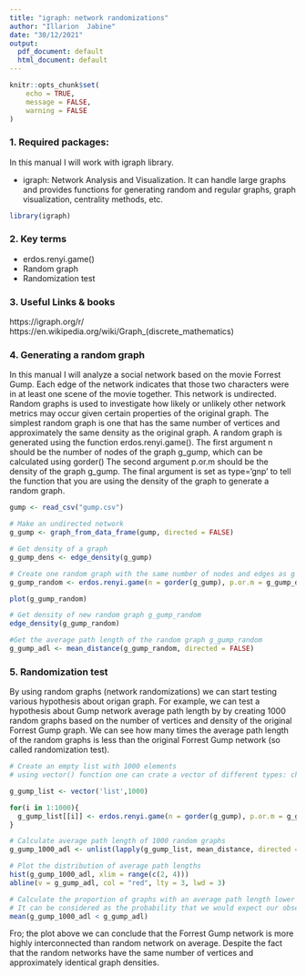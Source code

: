 ---
title: "igraph: network randomizations"
author: "Illarion  Jabine"
date: "30/12/2021"
output:
  pdf_document: default
  html_document: default
---

```{r setup, include=FALSE}
knitr::opts_chunk$set(
	echo = TRUE,
	message = FALSE,
	warning = FALSE
)
```


### 1. Required packages:

In this manual I will work with igraph library.

* igraph: Network Analysis and Visualization. It can handle large graphs and provides functions for generating random
and regular graphs, graph visualization, centrality methods, etc.

```{r load libraries, message=FALSE, warning=FALSE}
library(igraph)

```


### 2. Key terms
* erdos.renyi.game()
* Random graph
* Randomization test

### 3. Useful Links & books
https://igraph.org/r/
https://en.wikipedia.org/wiki/Graph_(discrete_mathematics)
 
### 4. Generating a random graph

In this manual I will analyze a social network based on the movie Forrest Gump. Each edge of the network indicates that those two characters were in at least one scene of the movie together. This network is undirected.
Random graphs is used to investigate how likely or unlikely other network metrics may occur given certain properties of the original graph.
The simplest random graph is one that has the same number of vertices and approximately the same density as the original graph.
A random graph is generated using the function erdos.renyi.game(). 
The first argument n should be the number of nodes of the graph g_gump, which can be calculated using gorder()
The second argument p.or.m should be the density of the graph g_gump.
The final argument is set as type='gnp' to tell the function that you are using the density of the graph to generate a random graph.

```{r}
gump <- read_csv("gump.csv")

# Make an undirected network
g_gump <- graph_from_data_frame(gump, directed = FALSE)

# Get density of a graph
g_gump_dens <- edge_density(g_gump)

# Create one random graph with the same number of nodes and edges as g
g_gump_random <- erdos.renyi.game(n = gorder(g_gump), p.or.m = g_gump_dens, type = "gnp")

plot(g_gump_random)

# Get density of new random graph g_gump_random
edge_density(g_gump_random)

#Get the average path length of the random graph g_gump_random
g_gump_adl <- mean_distance(g_gump_random, directed = FALSE)
```


### 5. Randomization test

By using random graphs (network randomizations) we can start testing various hypothesis about origan graph.
For example, we can test a hypothesis about Gump network average path length by by creating 1000 random graphs based on the number of vertices and density of the original Forrest Gump graph. We can see how many times the average path length of the random graphs is less than the original Forrest Gump network (so called randomization test).
```{r}
# Create an empty list with 1000 elements
# using vector() function one can crate a vector of different types: character, numeric, etc: vector('numeric',1000), vector('characters',1000)

g_gump_list <- vector('list',1000)

for(i in 1:1000){
  g_gump_list[[i]] <- erdos.renyi.game(n = gorder(g_gump), p.or.m = g_gump_dens, type = "gnp")
}

# Calculate average path length of 1000 random graphs
g_gump_1000_adl <- unlist(lapply(g_gump_list, mean_distance, directed = FALSE))

# Plot the distribution of average path lengths
hist(g_gump_1000_adl, xlim = range(c(2, 4)))
abline(v = g_gump_adl, col = "red", lty = 3, lwd = 3)

# Calculate the proportion of graphs with an average path length lower than our observed.
# It can be considered as the probability that we would expect our observed average path length by chance given the original density and number of vertices of the original graph.
mean(g_gump_1000_adl < g_gump_adl)
```

Fro; the plot above we can conclude that the Forrest Gump network is more highly interconnected than random network on average. Despite the fact that the random networks have the same number of vertices and approximately identical graph densities. 

